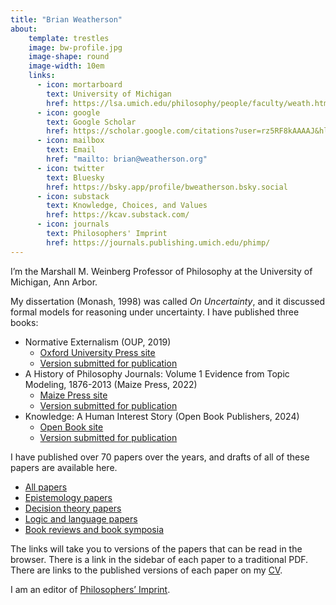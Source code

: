 ```yaml
---
title: "Brian Weatherson"
about:
    template: trestles
    image: bw-profile.jpg
    image-shape: round
    image-width: 10em
    links:
      - icon: mortarboard
        text: University of Michigan
        href: https://lsa.umich.edu/philosophy/people/faculty/weath.html
      - icon: google
        text: Google Scholar
        href: https://scholar.google.com/citations?user=rz5RF8kAAAAJ&hl=en&oi=ao
      - icon: mailbox
        text: Email
        href: "mailto: brian@weatherson.org"
      - icon: twitter
        text: Bluesky
        href: https://bsky.app/profile/bweatherson.bsky.social
      - icon: substack
        text: Knowledge, Choices, and Values
        href: https://kcav.substack.com/
      - icon: journals
        text: Philosophers' Imprint
        href: https://journals.publishing.umich.edu/phimp/
---
```


I’m the Marshall M. Weinberg Professor of Philosophy at the University of Michigan, Ann Arbor.

My dissertation (Monash, 1998) was called _On Uncertainty_, and it discussed formal models for reasoning under uncertainty. I have published three books:

- Normative Externalism (OUP, 2019)
  - [Oxford University Press site](https://global.oup.com/academic/product/normative-externalism-9780199696536)
  - [Version submitted for publication](ne/index.html)
- A History of Philosophy Journals: Volume 1 Evidence from Topic Modeling, 1876-2013 (Maize Press, 2022)
  - [Maize Press site](https://www.fulcrum.org/concern/monographs/2v23vw98g)
  - [Version submitted for publication](https://lda.weatherson.org)
- Knowledge: A Human Interest Story (Open Book Publishers, 2024)
  - [Open Book site](https://www.openbookpublishers.com/books/10.11647/obp.0425)
  - [Version submitted for publication](kahis/index.html)

I have published over 70 papers over the years, and drafts of all of these papers are available here.

- [All papers](papers.html)
- [Epistemology papers](epist.html)
- [Decision theory papers](gdt.html)
- [Logic and language papers](language.html)
- [Book reviews and book symposia](books.html)

The links will take you to versions of the papers that can be read in the browser. There is a link in the sidebar of each paper to a traditional PDF. There are links to the published versions of each paper on my [CV](cv.html).

I am an editor of [Philosophers’ Imprint](https://www.philosophersimprint.org/).